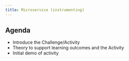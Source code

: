 ---
title: Microservice (instrumenting)
---

## Agenda

- Introduce the Challenge/Activity
- Theory to support learning outcomes and the Activity
- Initial demo of activity

